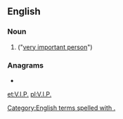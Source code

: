 ==English==

===Noun===
{{en-noun}}

# {{lb|en|initialism}} {{alternative form of|VIP|nodot=1|lang=en}} ("[[very important person]]")

===Anagrams===
* {{l|en|PIV}}

[[Category:English terms spelled with .]]
[[et:V.I.P.]]
[[pl:V.I.P.]]